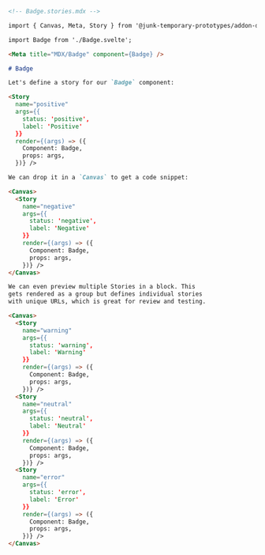 ```md
<!-- Badge.stories.mdx -->

import { Canvas, Meta, Story } from '@junk-temporary-prototypes/addon-docs';

import Badge from './Badge.svelte';

<Meta title="MDX/Badge" component={Badge} />

# Badge

Let's define a story for our `Badge` component:

<Story
  name="positive"
  args={{
    status: 'positive',
    label: 'Positive'
  }}
  render={(args) => ({
    Component: Badge,
    props: args,
  })} />

We can drop it in a `Canvas` to get a code snippet:

<Canvas>
  <Story
    name="negative"
    args={{
      status: 'negative',
      label: 'Negative'
    }}
    render={(args) => ({
      Component: Badge,
      props: args,
    })} />
</Canvas>

We can even preview multiple Stories in a block. This
gets rendered as a group but defines individual stories
with unique URLs, which is great for review and testing.

<Canvas>
  <Story
    name="warning"
    args={{
      status: 'warning',
      label: 'Warning'
    }}
    render={(args) => ({
      Component: Badge,
      props: args,
    })} />
  <Story
    name="neutral"
    args={{
      status: 'neutral',
      label: 'Neutral'
    }}
    render={(args) => ({
      Component: Badge,
      props: args,
    })} />
  <Story
    name="error"
    args={{
      status: 'error',
      label: 'Error'
    }}
    render={(args) => ({
      Component: Badge,
      props: args,
    })} />
</Canvas>
```
